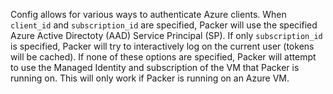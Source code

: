 <!-- Code generated from the comments of the Config struct in builder/azure/common/client/config.go; DO NOT EDIT MANUALLY -->

Config allows for various ways to authenticate Azure clients.
When `client_id` and `subscription_id` are specified, Packer will use the
specified Azure Active Directoty (AAD) Service Principal (SP).
If only `subscription_id` is specified, Packer will try to interactively
log on the current user (tokens will be cached).
If none of these options are specified, Packer will attempt to use the
Managed Identity and subscription of the VM that Packer is running on.
This will only work if Packer is running on an Azure VM.
